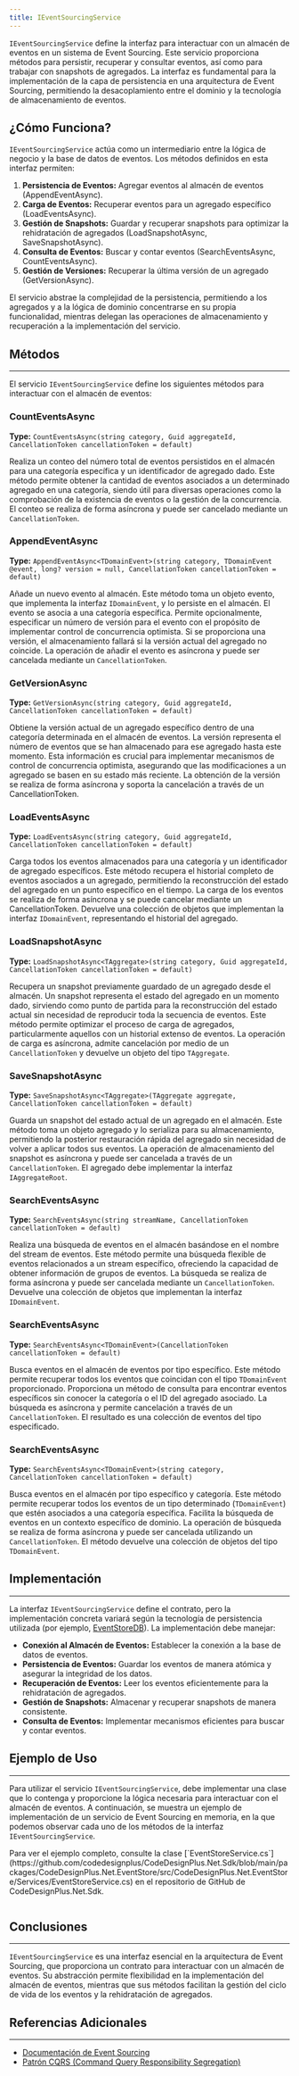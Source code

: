 ```yaml
---
title: IEventSourcingService
---
```



`IEventSourcingService` define la interfaz para interactuar con un almacén de eventos en un sistema de Event Sourcing. Este servicio proporciona métodos para persistir, recuperar y consultar eventos, así como para trabajar con snapshots de agregados. La interfaz es fundamental para la implementación de la capa de persistencia en una arquitectura de Event Sourcing, permitiendo la desacoplamiento entre el dominio y la tecnología de almacenamiento de eventos.

## ¿Cómo Funciona?

`IEventSourcingService` actúa como un intermediario entre la lógica de negocio y la base de datos de eventos. Los métodos definidos en esta interfaz permiten:

1.  **Persistencia de Eventos:** Agregar eventos al almacén de eventos (AppendEventAsync).
2.  **Carga de Eventos:** Recuperar eventos para un agregado específico (LoadEventsAsync).
3.  **Gestión de Snapshots:** Guardar y recuperar snapshots para optimizar la rehidratación de agregados (LoadSnapshotAsync, SaveSnapshotAsync).
4.  **Consulta de Eventos:** Buscar y contar eventos (SearchEventsAsync, CountEventsAsync).
5.  **Gestión de Versiones:** Recuperar la última versión de un agregado (GetVersionAsync).

El servicio abstrae la complejidad de la persistencia, permitiendo a los agregados y a la lógica de dominio concentrarse en su propia funcionalidad, mientras delegan las operaciones de almacenamiento y recuperación a la implementación del servicio.

## Métodos
---

El servicio `IEventSourcingService` define los siguientes métodos para interactuar con el almacén de eventos:

### CountEventsAsync
**Type:** `CountEventsAsync(string category, Guid aggregateId, CancellationToken cancellationToken = default)`

Realiza un conteo del número total de eventos persistidos en el almacén para una categoría específica y un identificador de agregado dado. Este método permite obtener la cantidad de eventos asociados a un determinado agregado en una categoría, siendo útil para diversas operaciones como la comprobación de la existencia de eventos o la gestión de la concurrencia. El conteo se realiza de forma asíncrona y puede ser cancelado mediante un `CancellationToken`.

### AppendEventAsync
**Type:** `AppendEventAsync<TDomainEvent>(string category, TDomainEvent @event, long? version = null, CancellationToken cancellationToken = default)`

Añade un nuevo evento al almacén. Este método toma un objeto evento, que implementa la interfaz `IDomainEvent`, y lo persiste en el almacén. El evento se asocia a una categoría específica. Permite opcionalmente, especificar un número de versión para el evento con el propósito de implementar control de concurrencia optimista. Si se proporciona una versión, el almacenamiento fallará si la versión actual del agregado no coincide. La operación de añadir el evento es asíncrona y puede ser cancelada mediante un `CancellationToken`.

### GetVersionAsync
**Type:** `GetVersionAsync(string category, Guid aggregateId, CancellationToken cancellationToken = default)`

Obtiene la versión actual de un agregado específico dentro de una categoría determinada en el almacén de eventos. La versión representa el número de eventos que se han almacenado para ese agregado hasta este momento. Esta información es crucial para implementar mecanismos de control de concurrencia optimista, asegurando que las modificaciones a un agregado se basen en su estado más reciente. La obtención de la versión se realiza de forma asíncrona y soporta la cancelación a través de un CancellationToken.

### LoadEventsAsync
**Type:** `LoadEventsAsync(string category, Guid aggregateId, CancellationToken cancellationToken = default)`

Carga todos los eventos almacenados para una categoría y un identificador de agregado específicos. Este método recupera el historial completo de eventos asociados a un agregado, permitiendo la reconstrucción del estado del agregado en un punto específico en el tiempo. La carga de los eventos se realiza de forma asíncrona y se puede cancelar mediante un CancellationToken. Devuelve una colección de objetos que implementan la interfaz `IDomainEvent`, representando el historial del agregado.

### LoadSnapshotAsync
**Type:** `LoadSnapshotAsync<TAggregate>(string category, Guid aggregateId, CancellationToken cancellationToken = default)`

Recupera un snapshot previamente guardado de un agregado desde el almacén. Un snapshot representa el estado del agregado en un momento dado, sirviendo como punto de partida para la reconstrucción del estado actual sin necesidad de reproducir toda la secuencia de eventos. Este método permite optimizar el proceso de carga de agregados, particularmente aquellos con un historial extenso de eventos. La operación de carga es asíncrona, admite cancelación por medio de un `CancellationToken` y devuelve un objeto del tipo `TAggregate`.

### SaveSnapshotAsync
**Type:** `SaveSnapshotAsync<TAggregate>(TAggregate aggregate, CancellationToken cancellationToken = default)`

Guarda un snapshot del estado actual de un agregado en el almacén. Este método toma un objeto agregado y lo serializa para su almacenamiento, permitiendo la posterior restauración rápida del agregado sin necesidad de volver a aplicar todos sus eventos. La operación de almacenamiento del snapshot es asíncrona y puede ser cancelada a través de un `CancellationToken`. El agregado debe implementar la interfaz `IAggregateRoot`.

### SearchEventsAsync
**Type:** `SearchEventsAsync(string streamName, CancellationToken cancellationToken = default)`

Realiza una búsqueda de eventos en el almacén basándose en el nombre del stream de eventos. Este método permite una búsqueda flexible de eventos relacionados a un stream específico, ofreciendo la capacidad de obtener información de grupos de eventos. La búsqueda se realiza de forma asíncrona y puede ser cancelada mediante un `CancellationToken`. Devuelve una colección de objetos que implementan la interfaz `IDomainEvent`.

### SearchEventsAsync
**Type:** `SearchEventsAsync<TDomainEvent>(CancellationToken cancellationToken = default)`

Busca eventos en el almacén de eventos por tipo específico. Este método permite recuperar todos los eventos que coincidan con el tipo `TDomainEvent` proporcionado. Proporciona un método de consulta para encontrar eventos específicos sin conocer la categoría o el ID del agregado asociado. La búsqueda es asíncrona y permite cancelación a través de un `CancellationToken`. El resultado es una colección de eventos del tipo especificado.

### SearchEventsAsync
**Type:** `SearchEventsAsync<TDomainEvent>(string category, CancellationToken cancellationToken = default)`

Busca eventos en el almacén por tipo específico y categoría. Este método permite recuperar todos los eventos de un tipo determinado (`TDomainEvent`) que estén asociados a una categoría específica. Facilita la búsqueda de eventos en un contexto específico de dominio. La operación de búsqueda se realiza de forma asíncrona y puede ser cancelada utilizando un `CancellationToken`. El método devuelve una colección de objetos del tipo `TDomainEvent`.

## Implementación
---

La interfaz `IEventSourcingService` define el contrato, pero la implementación concreta variará según la tecnología de persistencia utilizada (por ejemplo, [EventStoreDB](https://github.com/codedesignplus/CodeDesignPlus.Net.Sdk/blob/feature/fix-duplicate-key/packages/CodeDesignPlus.Net.EventStore/src/CodeDesignPlus.Net.EventStore/Services/EventStoreService.cs)). La implementación debe manejar:

- **Conexión al Almacén de Eventos:**  Establecer la conexión a la base de datos de eventos.
- **Persistencia de Eventos:**  Guardar los eventos de manera atómica y asegurar la integridad de los datos.
- **Recuperación de Eventos:** Leer los eventos eficientemente para la rehidratación de agregados.
- **Gestión de Snapshots:** Almacenar y recuperar snapshots de manera consistente.
- **Consulta de Eventos:** Implementar mecanismos eficientes para buscar y contar eventos.

## Ejemplo de Uso
---

Para utilizar el servicio `IEventSourcingService`, debe implementar una clase que lo contenga y proporcione la lógica necesaria para interactuar con el almacén de eventos. A continuación, se muestra un ejemplo de implementación de un servicio de Event Sourcing en memoria, en la que podemos observar cada uno de los métodos de la interfaz `IEventSourcingService`.

<Aside>
Para ver el ejemplo completo, consulte la clase [`EventStoreService.cs`](https://github.com/codedesignplus/CodeDesignPlus.Net.Sdk/blob/main/packages/CodeDesignPlus.Net.EventStore/src/CodeDesignPlus.Net.EventStore/Services/EventStoreService.cs) en el repositorio de GitHub de CodeDesignPlus.Net.Sdk.
</Aside>

```csharp url="samples/CodeDesignPlus.Net.Event.Sourcing.Sample/src/CodeDesignPlus.Net.Event.Sourcing.Sample/Services/InMemoryEventSourcingService.cs"
```

## Conclusiones
---

`IEventSourcingService` es una interfaz esencial en la arquitectura de Event Sourcing, que proporciona un contrato para interactuar con un almacén de eventos. Su abstracción permite flexibilidad en la implementación del almacén de eventos, mientras que sus métodos facilitan la gestión del ciclo de vida de los eventos y la rehidratación de agregados.

## Referencias Adicionales
---

- [Documentación de Event Sourcing](https://martinfowler.com/eaaDev/EventSourcing.html)
- [Patrón CQRS (Command Query Responsibility Segregation)](https://martinfowler.com/bliki/CQRS.html)
